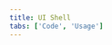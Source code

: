 ```yaml
---
title: UI Shell
tabs: ['Code', 'Usage']
---
```


<ComponentCode 
    name="Experimental UI Shell"
    component="ui-shell"
    variation="ui-shell" 
    experimental="true"
    hasReactVersion="true"
    >
</ComponentCode>

